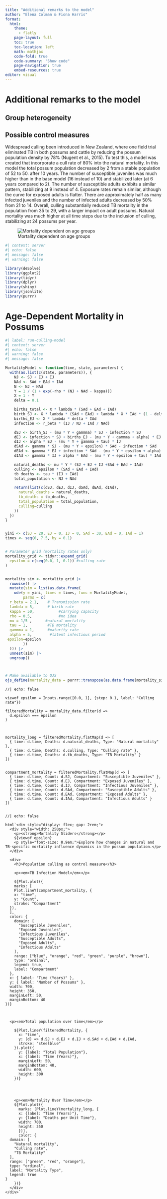 ```yaml
---
title: "Additional remarks to the model"
author: "Elena Colman & Fiona Harris"
format:
  html:
    theme: 
      - flatly
    page-layout: full
    toc: true
    toc-location: left
    math: mathjax
    code-fold: true
    code-summary: "Show code"
    page-navigation: true
    embed-resources: true
editor: visual
---
```


# Additional remarks to the model {#additional-remarks-to-the-model}

## Group heterogeneity {#group-heterogeneity}

## Possible control measures {#possible-control-measures}

Widespread culling been introduced in New Zealand, where one field trial eliminated TB in both possums and cattle by reducing the possum population density by 78% (Nugent et al., 2015). To test this, a model was created that incorporate a cull rate of 80% into the natural mortality. In this model the total possum population decreased by 2 from a stable population of 52 to 50. after 10 years. The number of susceptible juveniles was much higher than in the base model (16 instead of 10) and stabilized later (at 6 years compared to 2). The number of susceptible adults exhibits a similar pattern, stabilizing at 9 instead of 4. Exposure rates remain similar, although the curve for exposed adults is flatter. There are approximately half as many infected juveniles and the number of infected adults decreased by 50% from 21 to 14. Overall, culling substantially reduced TB mortality in the population from 35 to 29, with a larger impact on adult possums. Natural mortality was much higher at all time steps due to the inclusion of culling, stabilizing at 24 possums per year.


![Mortality dependent on age groups](Change%20in%20mortality%20rate.png)

```r
#| context: server 
#| echo: false 
#| message: false 
#| warning: false  

library(deSolve) 
library(ggplot2) 
library(tidyr) 
library(dplyr) 
library(shiny) 
library(jsonlite) 
library(purrr)   
```

# Age-Dependent Mortality in Possums

```r
#| label: run-culling-model
#| context: server
#| echo: false
#| warning: false
#| message: false

MortalityModel <- function(time, state, parameters) {
  with(as.list(c(state, parameters)), {
    NJ <- SJ + EJ + IJ
    NAd <- SAd + EAd + IAd
    N <- NJ + NAd
    Y = 1 / (1 + exp(-rho * (NJ + NAd - kappa)))
    X = 1 - Y
    delta = 0.1

    births_total <- X * lambda * (SAd + EAd + IAd)
    birth_SJ <- X * lambda * (SAd + EAd) + lambda * X * IAd * (1 - delta)
    births_EJ <- X * lambda * delta * IAd
    infection <- r_beta * (IJ / NJ + IAd / NAd)

    dSJ <- birth_SJ - (mu * Y + gammma) * SJ - infection * SJ
    dEJ <- infection * SJ + births_EJ - (mu * Y + gammma + alpha) * EJ
    dIJ <- alpha * EJ - (mu * Y + gammma + tau) * IJ
    dSAd <- gammma * SJ - (mu * Y + epsilon) * SAd - infection * SAd
    dEAd <- gammma * EJ + infection * SAd - (mu * Y + epsilon + alpha) * EAd
    dIAd <- gammma * IJ + alpha * EAd - (mu * Y + epsilon + tau) * IAd

    natural_deaths <- mu * Y * (SJ + EJ + IJ +SAd + EAd + IAd)
    culling <- epsilon * (SAd + EAd + IAd)
    tb_deaths <- tau * (IJ + IAd)
    total_population <- NJ + NAd

    return(list(c(dSJ, dEJ, dIJ, dSAd, dEAd, dIAd),
      natural_deaths = natural_deaths, 
      tb_deaths = tb_deaths,
      total_population = total_population,
      culling=culling
    ))
  })
}


yini <- c(SJ = 20, EJ = 0, IJ = 0, SAd = 30, EAd = 0, IAd = 1)
times <- seq(0, 7.5, by = 0.1)


# Parameter grid (mortality rates only)
mortality_grid <- tidyr::expand_grid(
  epsilon = c(seq(0.0, 1, 0.1)) #culling rate
)


mortality_sim <- mortality_grid |>
  rowwise() |>
  mutate(sim = list(as.data.frame(
    ode(y = yini, times = times, func = MortalityModel,
        parms = c(
  r_beta = 2.1,    # Transmission rate
  lambda = 5,      # birth rate
  kappa = 50,           #carrying capacity
  rho = 0.5,            #no idea
  mu = 1/5 ,      #natural mortality
  tau = 1,         #TB mortality
  gammma = 1,      #maturity rate
  alpha = 5,        #latent infectious period
 epsilon=epsilon
        ))
  ))) |>
  unnest(sim) |>
  ungroup()



# Make available to OJS
ojs_define(mortality_data = purrr::transpose(as.data.frame(mortality_sim)))


```

```ojs


//| echo: false

viewof epsilon = Inputs.range([0.0, 1], {step: 0.1, label: "Culling rate"})

filteredMortality = mortality_data.filter(d =>
  d.epsilon === epsilon
)



mortality_long = filteredMortality.flatMap(d => [
  { time: d.time, Deaths: d.natural_deaths, Type: "Natural mortality" },
  { time: d.time, Deaths: d.culling, Type: "Culling rate" },
  { time: d.time, Deaths: d.tb_deaths, Type: "TB Mortality" }
])


compartment_mortality = filteredMortality.flatMap(d => [
  { time: d.time, Count: d.SJ, Compartment: "Susceptible Juveniles" },
  { time: d.time, Count: d.EJ, Compartment: "Exposed Juveniles" },
  { time: d.time, Count: d.IJ, Compartment: "Infectious Juveniles" },
  { time: d.time, Count: d.SAd, Compartment: "Susceptible Adults" },
  { time: d.time, Count: d.EAd, Compartment: "Exposed Adults" },
  { time: d.time, Count: d.IAd, Compartment: "Infectious Adults" }
])


```

```ojs


//| echo: false

html`<div style="display: flex; gap: 2rem;">
  <div style="width: 250px;">
    <p><strong>Mortality Sliders</strong></p>
    ${viewof epsilon}
    <p style="font-size: 0.9em;">Explore how changes in natural and TB-specific mortality influence dynamics in the possum population.</p>
  </div>

  <div>
    <h3>Population culling as control measure</h3>

    <p><em>TB Infection Model</em></p>
  
    ${Plot.plot({
    marks: [
    Plot.lineY(compartment_mortality, {
    x: "time",
    y: "Count",
    stroke: "Compartment"
  }),
  ],
  color: {
    domain: [
      "Susceptible Juveniles",
      "Exposed Juveniles",
      "Infectious Juveniles",
      "Susceptible Adults",
      "Exposed Adults",
      "Infectious Adults"
    ],
    range: ["blue", "orange", "red", "green", "purple", "brown"],
    type: "ordinal",
    legend: true, 
    label: "Compartment"
  },
  x: { label: "Time (Years)" },
  y: { label: "Number of Possums" },
  width: 700,
  height: 350,
  marginLeft: 50,
  marginBottom: 40
})}
 
  
  
  <p><em>Total population over time</em></p>

    ${Plot.lineY(filteredMortality, {
      x: "time",
      y: (d) => d.SJ + d.EJ + d.IJ + d.SAd + d.EAd + d.IAd,
      stroke: "steelblue"
    }).plot({
      y: {label: "Total Population"},
      x: {label: "Time (Years)"},
      marginLeft: 50,
      marginBottom: 40,
      width: 600,
      height: 300
    })}
 
    


    <p><em>Mortality Over Time</em></p>
    ${Plot.plot({
      marks: [Plot.lineY(mortality_long, {
      x: {label: "Time (Years)"},
      y: {label: "Deaths per Unit Time"},
      width: 700,
      height: 350
      })],
      color: {
  domain: [
    "Natural mortality",
    "Culling rate",
    "TB Mortality"
  ],
  range: ["green", "red", "orange"],
  type: "ordinal",
  label: "Mortality Type",
  legend: true
}
    })}
  </div>
</div>`

```
